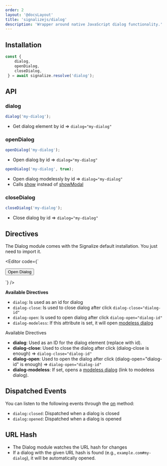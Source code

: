 ```yaml
---
order: 2
layout: '@docsLayout'
title: 'signalizejs/dialog'
description: 'Wrapper around native JavaScript dialog functionality.'
---
```



## Installation
<ImportMapDependencies module="dialog" />

```js
const {
	dialog,
	openDialog,
	closeDialog,
 } = await signalize.resolve('dialog');
```

## API

### dialog
```js
dialog('my-dialog');
```
- Get dialog element by id => `dialog="my-dialog"`

### openDialog
```js
openDialog('my-dialog');
```
- Open dialog by id => `dialog="my-dialog"`

```js
openDialog('my-dialog', true);
```
- Open dialog modelessly by id => `dialog="my-dialog"`
- Calls [show](https://developer.mozilla.org/en-US/docs/Web/API/HTMLDialogElement/show) instead of [showModal](https://developer.mozilla.org/en-US/docs/Web/API/HTMLDialogElement/showModal)

### closeDialog
```js
closeDialog('my-dialog');
```
- Close dialog by id => `dialog="my-dialog"`

## Directives

The Dialog module comes with the Signalize default installation. You just need to import it.

<Editor code={`
<dialog dialog="my-dialog">
	Hello World!<br><br>
	<button dialog-close="my-dialog">Close</button>
</dialog>

<button dialog-open="my-dialog">Open Dialog</button>

<script type="importmap">${createImportMapJson(['dialog'])}</script>

<script type="module">

	const { resolve } = new Signalize();
	await resolve('dialog');
</script>
`} />

**Available Directives**
- `dialog`: Is used as an id for dialog
- `dialog-close`: Is used to close dialog after click `dialog-close="dialog-id"`
- `dialog-open`: Is used to open dialog after click `dialog-open="dialog-id"`
- `dialog-modeless`: If this attribute is set, it will open [modeless dialog](https://developer.mozilla.org/en-US/docs/Web/API/HTMLDialogElement#instance_methods)


Available Directives
- **dialog**: Used as an ID for the dialog element (replace with id).
- **dialog-close**: Used to close the dialog after click (dialog-close is enough) => `dialog-close="dialog-id"`
- **dialog-open**: Used to open the dialog after click (dialog-open="dialog-id" is enough) => `dialog-open="dialog-id"`
- **dialog-modeless**: If set, opens a [modeless dialog](https://developer.mozilla.org/en-US/docs/Web/API/HTMLDialogElement#instance_methods) (link to modeless dialog).


## Dispatched Events
You can listen to the following events through the [on](/docs/modules/event#on) method:
- `dialog:closed`: Dispatched when a dialog is closed
- `dialog:opened`: Dispatched when a dialog is opened

## URL Hash
- The Dialog module watches the URL hash for changes
- If a dialog with the given URL hash is found (e.g., `example.com#my-dialog`), it will be automatically opened.
